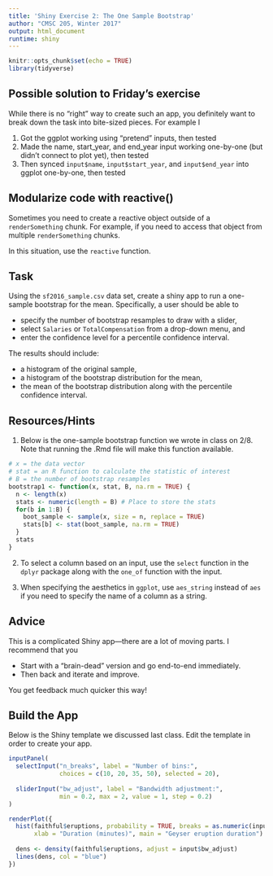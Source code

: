 ```yaml
---
title: 'Shiny Exercise 2: The One Sample Bootstrap'
author: "CMSC 205, Winter 2017"
output: html_document
runtime: shiny
---
```


```r
knitr::opts_chunk$set(echo = TRUE)
library(tidyverse)
```

## Possible solution to Friday's exercise

While there is no "right" way to create such an app, you definitely want to break down the task into bite-sized pieces. For example I

1. Got the ggplot working using "pretend" inputs, then tested
2. Made the name, start_year, and end_year input working one-by-one (but didn't connect to plot yet), then tested
3. Then synced `input$name`, `input$start_year`, and `input$end_year` into ggplot one-by-one, then tested



## Modularize code with reactive()

Sometimes you need to create a reactive object outside of a `renderSomething` chunk. For example, if you need to access that object from multiple `renderSomething` chunks.

In this situation, use the `reactive` function. 




## Task

Using the `sf2016_sample.csv` data set, create a shiny app to run a one-sample bootstrap for the mean. Specifically, a user should be able to

- specify the number of bootstrap resamples to draw with a slider, 
- select `Salaries` or `TotalCompensation` from a drop-down menu, and
- enter the confidence level for a percentile confidence interval. 

The results should include:

- a histogram of the original sample,
- a histogram of the bootstrap distribution for the mean,
- the mean of the bootstrap distribution along with the percentile confidence interval.

## Resources/Hints

1. Below is the one-sample bootstrap function we wrote in class on 2/8. Note that running the .Rmd file will make this function available.

```r
# x = the data vector
# stat = an R function to calculate the statistic of interest
# B = the number of bootstrap resamples
bootstrap1 <- function(x, stat, B, na.rm = TRUE) {
  n <- length(x)
  stats <- numeric(length = B) # Place to store the stats
  for(b in 1:B) {
    boot_sample <- sample(x, size = n, replace = TRUE)
    stats[b] <- stat(boot_sample, na.rm = TRUE)
  }
  stats
}
```

2. To select a column based on an input, use the `select` function in the `dplyr` package along with the `one_of` function with the input.

3. When specifying the aesthetics in `ggplot`, use `aes_string` instead of `aes` if you need to specify the name of a column as a string.

## Advice

This is a complicated Shiny app---there are a lot of moving parts. I recommend that you 

- Start with a "brain-dead" version and go end-to-end immediately.
- Then back and iterate and improve.

You get feedback much quicker this way!

## Build the App



Below is the Shiny template we discussed last class. Edit the template in order to create your app.

```r
inputPanel(
  selectInput("n_breaks", label = "Number of bins:",
              choices = c(10, 20, 35, 50), selected = 20),
  
  sliderInput("bw_adjust", label = "Bandwidth adjustment:",
              min = 0.2, max = 2, value = 1, step = 0.2)
)

renderPlot({
  hist(faithful$eruptions, probability = TRUE, breaks = as.numeric(input$n_breaks),
       xlab = "Duration (minutes)", main = "Geyser eruption duration")
  
  dens <- density(faithful$eruptions, adjust = input$bw_adjust)
  lines(dens, col = "blue")
})
```

